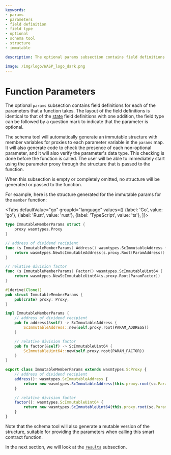 ```yaml
---
keywords:
- params
- parameters
- field definition
- field type
- optional
- schema tool
- structure
- immutable

description: The optional params subsection contains field definitions for each of the parameters that a function takes.

image: /img/logo/WASP_logo_dark.png
---
```


# Function Parameters

The optional `params` subsection contains field definitions for each of the parameters
that a function takes. The layout of the field definitions is identical to that of the
[state](state.mdx) field definitions with one addition, the field type can be followed by
a question mark to indicate that the parameter is optional.

The schema tool will automatically generate an immutable structure with member variables
for proxies to each parameter variable in the `params` map. It will also generate code to
check the presence of each non-optional parameter, and it will also verify the parameter's
data type. This checking is done before the function is called. The user will be able to
immediately start using the parameter proxy through the structure that is passed to the
function.

When this subsection is empty or completely omitted, no structure will be generated or
passed to the function.

For example, here is the structure generated for the immutable params for the `member`
function:

<Tabs defaultValue="go"
      groupId="language"
      values={[
          {label: 'Go', value: 'go'},
          {label: 'Rust', value: 'rust'},
          {label: 'TypeScript', value: 'ts'},
      ]}>

<TabItem value="go">

```go
type ImmutableMemberParams struct {
	proxy wasmtypes.Proxy
}

// address of dividend recipient
func (s ImmutableMemberParams) Address() wasmtypes.ScImmutableAddress {
	return wasmtypes.NewScImmutableAddress(s.proxy.Root(ParamAddress))
}

// relative division factor
func (s ImmutableMemberParams) Factor() wasmtypes.ScImmutableUint64 {
	return wasmtypes.NewScImmutableUint64(s.proxy.Root(ParamFactor))
}
```

</TabItem>
<TabItem value="rust">

```rust
#[derive(Clone)]
pub struct ImmutableMemberParams {
	pub(crate) proxy: Proxy,
}

impl ImmutableMemberParams {
    // address of dividend recipient
    pub fn address(&self) -> ScImmutableAddress {
		ScImmutableAddress::new(self.proxy.root(PARAM_ADDRESS))
	}

    // relative division factor
    pub fn factor(&self) -> ScImmutableUint64 {
		ScImmutableUint64::new(self.proxy.root(PARAM_FACTOR))
	}
}
```

</TabItem>
<TabItem value="ts">

```ts
export class ImmutableMemberParams extends wasmtypes.ScProxy {
	// address of dividend recipient
	address(): wasmtypes.ScImmutableAddress {
		return new wasmtypes.ScImmutableAddress(this.proxy.root(sc.ParamAddress));
	}

	// relative division factor
	factor(): wasmtypes.ScImmutableUint64 {
		return new wasmtypes.ScImmutableUint64(this.proxy.root(sc.ParamFactor));
	}
}
```

</TabItem>
</Tabs>

Note that the schema tool will also generate a mutable version of the structure, suitable
for providing the parameters when calling this smart contract function.

In the next section, we will look at the [`results`](results.mdx) subsection.
